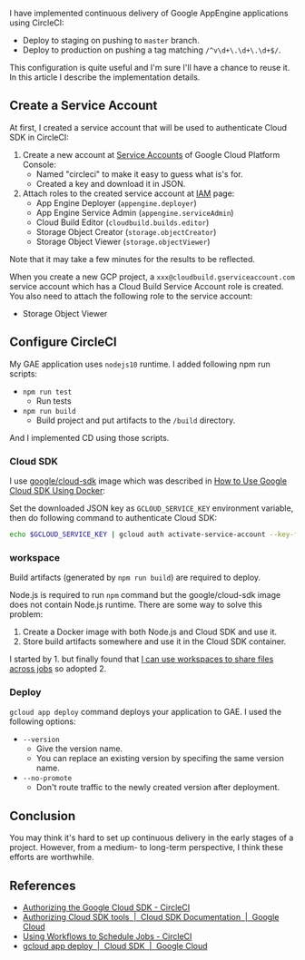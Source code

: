 
I have implemented continuous delivery of Google AppEngine applications using CircleCI:

- Deploy to staging on pushing to `master` branch.
- Deploy to production on pushing a tag matching `/^v\d+\.\d+\.\d+$/`.

This configuration is quite useful and I'm sure I'll have a chance to reuse it. In this article I describe the implementation details.

## Create a Service Account

At first, I created a service account that will be used to authenticate Cloud SDK in CircleCI:

1. Create a new account at [Service Accounts](https://console.cloud.google.com/iam-admin/serviceaccounts) of Google Cloud Platform Console:
   - Named "circleci" to make it easy to guess what is's for.
   - Created a key and download it in JSON.
2. Attach roles to the created service account at [IAM](https://console.cloud.google.com/iam-admin/iam) page:
   - App Engine Deployer (`appengine.deployer`)
   - App Engine Service Admin (`appengine.serviceAdmin`)
   - Cloud Build Editor (`cloudbuild.builds.editor`)
   - Storage Object Creator (`storage.objectCreator`)
   - Storage Object Viewer (`storage.objectViewer`)

Note that it may take a few minutes for the results to be reflected.

When you create a new GCP project, a `xxx@cloudbuild.gserviceaccount.com` service account which has a Cloud Build Service Account role is created. You also need to attach the following role to the service account:

- Storage Object Viewer

## Configure CircleCI

My GAE application uses `nodejs10` runtime. I added following npm run scripts:

- `npm run test`
  - Run tests
- `npm run build`
  - Build project and put artifacts to the `/build` directory.

And I implemented CD using those scripts.

### Cloud SDK

I use [google/cloud-sdk](https://hub.docker.com/r/google/cloud-sdk/) image which was described in [How to Use Google Cloud SDK Using Docker](/blog/2019/01/google-cloud-sdk-in-docker):

Set the downloaded JSON key as `GCLOUD_SERVICE_KEY` environment variable, then do following command to authenticate Cloud SDK:

```bash
echo $GCLOUD_SERVICE_KEY | gcloud auth activate-service-account --key-file=-
```

### workspace

Build artifacts (generated by `npm run build`) are required to deploy.

Node.js is required to run `npm` command but the google/cloud-sdk image does not contain Node.js runtime. There are some way to solve this problem:

1. Create a Docker image with both Node.js and Cloud SDK and use it.
2. Store build artifacts somewhere and use it in the Cloud SDK container.

I started by 1. but finally found that [I can use workspaces to share files across jobs](https://circleci.com/docs/2.0/workflows/#using-workspaces-to-share-data-among-jobs) so adopted 2.

### Deploy

`gcloud app deploy` command deploys your application to GAE. I used the following options:

- `--version`
  - Give the version name.
  - You can replace an existing version by specifing the same version name.
- `--no-promote`
  - Don't route traffic to the newly created version after deployment.

## Conclusion

You may think it's hard to set up continuous delivery in the early stages of a project. However, from a medium- to long-term perspective, I think these efforts are worthwhile.

## References

- [Authorizing the Google Cloud SDK - CircleCI](https://circleci.com/docs/2.0/google-auth/)
- [Authorizing Cloud SDK tools  |  Cloud SDK Documentation  |  Google Cloud](https://cloud.google.com/sdk/docs/authorizing#authorizing_with_a_service_account)
- [Using Workflows to Schedule Jobs - CircleCI](https://circleci.com/docs/2.0/workflows/#using-workspaces-to-share-data-among-jobs)
- [gcloud app deploy  |  Cloud SDK  |  Google Cloud](https://cloud.google.com/sdk/gcloud/reference/app/deploy)
